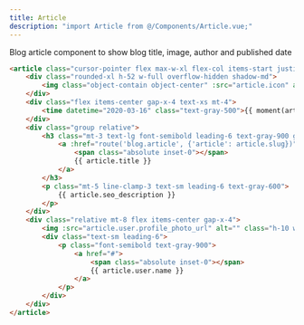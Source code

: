 ```yaml
---
title: Article
description: "import Article from @/Components/Article.vue;"
---
```


Blog article component to show blog title, image, author and published date

```html resources/js/Components/Article.vue
<article class="cursor-pointer flex max-w-xl flex-col items-start justify-between">
    <div class="rounded-xl h-52 w-full overflow-hidden shadow-md">
        <img class="object-contain object-center" :src="article.icon" alt="">
    </div>
    <div class="flex items-center gap-x-4 text-xs mt-4">
        <time datetime="2020-03-16" class="text-gray-500">{{ moment(article.created_at).format('MMM Do, YYYY, HH:mm')}}</time>
    </div>
    <div class="group relative">
        <h3 class="mt-3 text-lg font-semibold leading-6 text-gray-900 group-hover:text-gray-600">
            <a :href="route('blog.article', {'article': article.slug})">
                <span class="absolute inset-0"></span>
                {{ article.title }}
            </a>
        </h3>
        <p class="mt-5 line-clamp-3 text-sm leading-6 text-gray-600">
            {{ article.seo_description }}
        </p>
    </div>
    <div class="relative mt-8 flex items-center gap-x-4">
        <img :src="article.user.profile_photo_url" alt="" class="h-10 w-10 rounded-full bg-gray-50">
        <div class="text-sm leading-6">
            <p class="font-semibold text-gray-900">
                <a href="#">
                    <span class="absolute inset-0"></span>
                    {{ article.user.name }}
                </a>
            </p>
        </div>
    </div>
</article>
```
